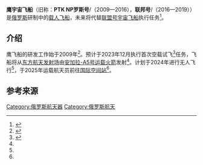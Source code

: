 {{expand language|en|page=|time=2019-09-12T13:38:18+00:00}}{{Infobox spacecraft class|name=鹰宇宙飞船|built=<!--Number built-->|batteries=<!--Batteries installed on spacecraft-->|power=<!--Power systems on spacecraft-->|autoconvert=off|lastretired=<!--Last satellite retired & date-->|last=<!--Last satellite launched & date-->|first=预计于2023年12月执行首次发射|lost=<!--Number lost in launch/processing failures-->|failed=<!--Number that failed in orbit (excluding launch failures)-->|retired=<!--Number retired (nominally)-->|operational=<!--Number operational-->|launched=<!--Number operational-->|orders=<!--Number of outstanding orders-->|status=研发中|nativename=|dimensions=|volume=18立方米<ref name=Zak/>|crew_capacity=4–6人<ref name=Zak>{{cite web |url=http://www.russianspaceweb.com/ppts.html |title=PPTS – Prospective Piloted Transport System |work=Russian Space Web |last=Zak |first=Anatoly |date=April 2011 |access-date=28 November 2016 |archive-date=2016-03-03 |archive-url=https://web.archive.org/web/20160303182139/http://www.russianspaceweb.com/ppts.html |dead-url=no }}</ref>|operator=[[俄羅斯航太|俄罗斯国家航天集团]]|orbits=[[近地轨道|近地轨道]], [[地月转移轨道|地月转移轨道]], [[绕月轨道|绕月轨道]]|applications=将机组人员运输到国际空间站和月球|country={{俄罗斯}}|manufacturer=[[科罗廖夫能源火箭航天集团|科罗廖夫能源火箭航天集团]]|caption=鹰宇宙飞船|image=PPTS-new-2015.jpg|nativename-a=|equipment=<!--Equipment on spacecraft (e.g. transponders)-->}}
'''鹰宇宙飞船'''（旧称：'''PTK NP罗斯号'''/{{Lang-ru|'''ПТК НП'''}}（2009—2016），'''联邦号'''/{{Lang-ru|'''Федерация'''}}（2016—2019））是[[俄罗斯|俄罗斯]]研制中的[[载人飞船|载人飞船]]，未来将代替[[联盟号宇宙飞船|联盟号宇宙飞船]]执行任务<ref>{{Cite web|title=俄罗斯费尽心思研究的“鹰”飞船又出问题，俄网友：按中国标准来|url=http://k.sina.com.cn/article_6411679120_17e2a759000100ocqn.html|accessdate=2020-12-21|author=前沿岗哨|date=2019-12-17|format=|publisher=搜狐网|agency=|language=zh|archiveurl=https://web.archive.org/web/20201221043211/http://k.sina.com.cn/article_6411679120_17e2a759000100ocqn.html|archivedate=2020-12-21}}</ref>。

== 介绍 ==
鹰飞船的研发工作始于2009年<ref name=":0">{{Cite web|title=2023年俄飞船登月？俄国家航天集团总裁透露未来探月计划|url=https://tech.ifeng.com/c/82N9CFdYz4x|accessdate=2020-12-21|author=环球网|date=2020-12-21|format=|publisher=凤凰网|agency=|language=zh|archiveurl=https://web.archive.org/web/20201221024043/https://tech.ifeng.com/c/82N9CFdYz4x|archivedate=2020-12-21}}</ref>。预计于2023年12月执行首次空载试飞<ref>{{Cite web|title=俄罗斯将建新宇宙飞船 私企参与并可多次回收|url=http://zezx.dbw.cn/system/2019/10/11/001344525.shtml|accessdate=2020-12-21|author=透视俄罗斯|date=2019-10-11|format=|publisher=东北网|agency=|language=zh|archiveurl=https://web.archive.org/web/20191027062550/http://zezx.dbw.cn/system/2019/10/11/001344525.shtml|archivedate=2020-12-21}}</ref>任务，飞船将从[[东方航天发射场|东方航天发射场]]由[[安加拉系列運載火箭|安加拉-A5号运载火箭]]发射<ref name=":0" />。计划于2024年进行无人飞行<ref name=":0" />，于2025年运载航天员前往[[国际空间站|国际空间站]]<ref name=":0" />。

{{Portal|name=航天|image=RocketSunIcon.svg|size=36}}

== 参考来源 ==
{{reflist}}
{{Commons category}}
{{俄罗斯载人航天计划}}
{{Space tourism}}
{{国际空间站}}
{{Crewed spacecraft}}
{{Authority control}}
[[Category:俄罗斯航天器|Category:俄罗斯航天器]]
[[Category:俄罗斯航天|Category:俄罗斯航天]]